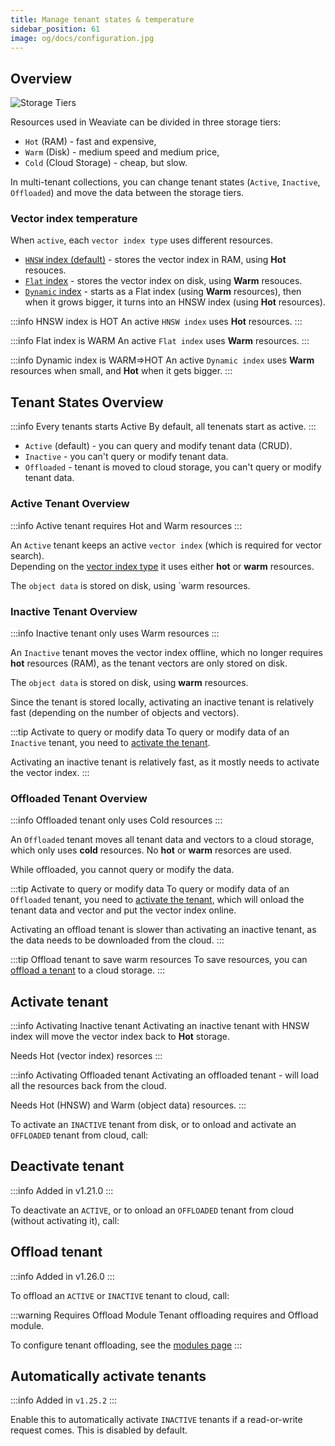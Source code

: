 ```yaml
---
title: Manage tenant states & temperature 
sidebar_position: 61
image: og/docs/configuration.jpg
---
```



## Overview

![Storage Tiers](./img/storage-tiers.jpg)

<!-- TODO: change it so that we first list the types storage-tiers, before moving to changing -->
<!-- Weaviate uses different resources  -->

Resources used in Weaviate can be divided in three storage tiers:
* `Hot` (RAM) - fast and expensive,
* `Warm` (Disk) - medium speed and medium price,
* `Cold` (Cloud Storage) - cheap, but slow.

In multi-tenant collections, you can change tenant states (`Active`, `Inactive`, `Offloaded`) and move the data between the storage tiers. <!--This way you can manage performance and cost.-->

<!-- In multi-tenant collections, you can change tenant states to move the key resources (`vector index` and `data`) between `Hot` (RAM), `Warm` (Disk) and `Cold` (Cloud Storage) storage-tiers. -->

### Vector index temperature

When `active`, each `vector index type` uses different resources.

* [`HNSW` index (default)](/developers/academy/py/vector_index/hnsw) - stores the vector index in RAM, using **Hot** resouces.
* [`Flat` index](/developers/academy/py/vector_index/flat) - stores the vector index on disk, using **Warm** resouces.
* [`Dynamic` index](/developers/academy/py/vector_index/dynamic) - starts as a Flat index (using **Warm** resources), then when it grows bigger, it turns into an HNSW index (using **Hot** resources).

:::info HNSW index is HOT
An active `HNSW index` uses **Hot** resources.
:::

:::info Flat index is WARM
An active `Flat index` uses **Warm** resources.
:::

:::info Dynamic index is WARM=>HOT
An active `Dynamic index` uses **Warm** resources when small, and **Hot** when it gets bigger. 
:::


<!-- 
:::info HNSW index is HOT
`HNSW index` uses `Hot` resources.

Weaviate collections using [HNSW](/developers/academy/py/vector_index/hnsw) (the default vector index), store the vector index in RAM. 
:::

:::info Flat index is WARM
`Flat index` uses `Warm` resources.

Weaviate collections using [Flat](/developers/academy/py/vector_index/flat) index, store the vector index on disk. 
::: -->


## Tenant States Overview

<!-- There are three tenant states: `Active`, `Inactive` and `Offloaded`. -->

<!-- 
There are three tenant states:
* `Active` (default) - you can query and modify tenant data (CRUD).
* `Inactive` - you can't query or modify the tenant data.
  * The vector index and the data is stored locally
  * Activating the tenant is relatively fast (depending on number of objects).
* `Offloaded` - you can't query or modify the tenant data.
  * The vector index and the data is moved to a cloud storage.
  * Onloading and activating the tenant is slower than activating.  -->

<!-- You can move tenants between three different states:
* `Active` (default) - tenant is ready for queries and data manipulation.
    * `vector index` - uses `hot` resouces (with HNSW) or `warm` with (with Flat)
    * `object data` - uses `warm` resources.
* `Inactive` - tenenat can't be queried and data can't be modified.
    * `vectors index` – removed from `hot` storage, reducing the need for RAM.
    * `object data` - uses `warm` resources.
    * Activating tenant is relatively fast.
* `Offloaded` - all tenant data and vectors are moved to a cloud storage. Tenant cannot be querried, data can't be modified:
    * all resources, including vector index and object data – moved to `cold` storage. No `hot` or `warm` resources used.
    * Onloading a tenant from cloud . -->

:::info Every tenants starts Active
By default, all tenenats start as active.
:::

* `Active` (default) - you can query and modify tenant data (CRUD).
* `Inactive` - you can't query or modify tenant data.
* `Offloaded` - tenant is moved to cloud storage, you can't query or modify tenant data.

### Active Tenant Overview

:::info Active tenant requires Hot and Warm resources
:::

An `Active` tenant keeps an active `vector index` (which is required for vector search).<br/>
Depending on the [vector index type](#vector-index-temperature) it uses either **hot** or **warm** resources.

The `object data` is stored on disk, using `warm resources.

<!-- An `Active` tenant is ready for queries and CRUD operations.

* The `vector index` is kept `active` (which is required for vector search) - depending on the [vector index type](#vector-index-temperature) it uses either hot or warm resources.
* The `object data` is stored on disk, using `warm resources. -->

<!-- An `Active` tenant uses the following resources:
* `vector index` - uses `hot` resouces (with HNSW) or `warm` with (with Flat)
* `object data` - uses `warm` resources. -->

### Inactive Tenant Overview
<!--
`Inactive` - tenenat can't be queried and data can't be modified.
* `vectors index` – removed from `hot` storage, reducing the need for RAM.
* `object data` - uses `warm` resources.
* Activating tenant is relatively fast. -->

<!-- An `Inactive` tenenat can't be queried and data can't be modified.
* The `vector index` is `inactive`, so only a copy of the vectors are kept on disk (using **Warm** resources), but no **Hot** resources are used.
* The `object data` is stored on disk, using `warm resources. -->

:::info Inactive tenant only uses Warm resources
:::

An `Inactive` tenant moves the vector index offline, which no longer requires **hot** resources (RAM), as the tenant vectors are only stored on disk.

The `object data` is stored on disk, using **warm** resources.

Since the tenant is stored locally, activating an inactive tenant is relatively fast (depending on the number of objects and vectors).  


<!-- :::info Activate to query or modify data of an `Inactive` tenant  -->
:::tip Activate to query or modify data 
To query or modify data of an `Inactive` tenant, you need to [activate the tenant](#activate-tenant).

Activating an inactive tenant is relatively fast, as it mostly needs to activate the vector index.
:::

### Offloaded Tenant Overview

:::info Offloaded tenant only uses Cold resources
:::

An `Offloaded` tenant moves all tenant data and vectors to a cloud storage, which only uses **cold** resources. No **hot** or **warm** resorces are used.

While offloaded, you cannot query or modify the data.

:::tip Activate to query or modify data 
To query or modify data of an `Offloaded` tenant, you need to [activate the tenant](#activate-tenant), which will onload the tenant data and vector and put the vector index online.

Activating an offload tenant is slower than activating an inactive tenant, as the data needs to be downloaded from the cloud.
:::

:::tip Offload tenant to save warm resources 
To save resources, you can [offload a tenant](#offload-tenant) to a cloud storage.
:::

<!-- You can move tenants between three different states:
* `Active` (default) - tenant is ready for queries and data manipulation:
    * with [HNSW Vector index](/developers/academy/py/vector_index/hnsw) - use Hot resources for the Vector Index. Data 
    * with  [Flat index](/developers/academy/py/vector_index/flat) - use Warm resources for the vectors
* `Inactive` - tenenat cannot be queried and data can't be modified -->


<!-- <Tabs groupId="indexType">
<TabItem value="hnsw" label="HNSW">

HNSW

</TabItem>
<TabItem value="flat" label="Flat">

FLAT

</TabItem>
</Tabs> -->





## Activate tenant

:::info Activating Inactive tenant
Activating an inactive tenant with HNSW index will move the vector index back to **Hot** storage.

Needs Hot (vector index) resorces
:::

:::info Activating Offloaded tenant
Activating an offloaded tenant - will load all the resources back from the cloud.

Needs Hot (HNSW) and Warm (object data) resources.
:::
<!-- > Move vector index to Hot resources -->

To activate an `INACTIVE` tenant from disk, or to onload and activate an `OFFLOADED` tenant from cloud, call:

<Tabs groupId="languages">
  <TabItem value="py" label="Python Client v4">
    <FilteredTextBlock
      text={PyCode}
      startMarker="# START ActivateTenants"
      endMarker="# END ActivateTenants"
      language="py"
    />
  </TabItem>

  <TabItem value="js" label="JS/TS Client v3">
    <FilteredTextBlock
      text={TSCode}
      startMarker="// START ActivateTenants"
      endMarker="// END ActivateTenants"
      language="ts"
    />
  </TabItem>
</Tabs>

## Deactivate tenant

:::info Added in v1.21.0
:::

To deactivate an `ACTIVE`, or to onload an `OFFLOADED` tenant from cloud (without activating it), call:

<Tabs groupId="languages">
  <TabItem value="py" label="Python Client v4">
    <FilteredTextBlock
      text={PyCode}
      startMarker="# START DeactivateTenants"
      endMarker="# END DeactivateTenants"
      language="py"
    />
  </TabItem>

  <TabItem value="js" label="JS/TS Client v3">
    <FilteredTextBlock
      text={TSCode}
      startMarker="// START DeactivateTenants"
      endMarker="// END DeactivateTenants"
      language="ts"
    />
  </TabItem>
</Tabs>

## Offload tenant

:::info Added in v1.26.0
:::

To offload an `ACTIVE` or `INACTIVE` tenant to cloud, call:

<Tabs groupId="languages">
  <TabItem value="py" label="Python Client v4">
    <FilteredTextBlock
      text={PyCode}
      startMarker="# START OffloadTenants"
      endMarker="# END OffloadTenants"
      language="py"
    />
  </TabItem>

  <TabItem value="js" label="JS/TS Client v3">
    <FilteredTextBlock
      text={TSCode}
      startMarker="// START OffloadTenants"
      endMarker="// END OffloadTenants"
      language="ts"
    />
  </TabItem>
</Tabs>

:::warning Requires Offload Module 
Tenant offloading requires and Offload module.

To configure tenant offloading, see the [modules page](../configuration/modules.md#tenant-offload-modules)
:::

## Automatically activate tenants

:::info Added in `v1.25.2`
:::

Enable this to automatically activate `INACTIVE` tenants if a read-or-write request comes. This is disabled by default.

<Tabs groupId="languages">
  <TabItem value="py" label="Python Client v4">
    <FilteredTextBlock
      text={PyCode}
      startMarker="# START EnableAutoActivation"
      endMarker="# END EnableAutoActivation"
      language="py"
    />
  </TabItem>

  <TabItem value="js" label="JS/TS Client v3">
    <FilteredTextBlock
      text={TSCode}
      startMarker="// START EnableAutoActivation"
      endMarker="// END EnableAutoActivation"
      language="ts"
    />
  </TabItem>

</Tabs>